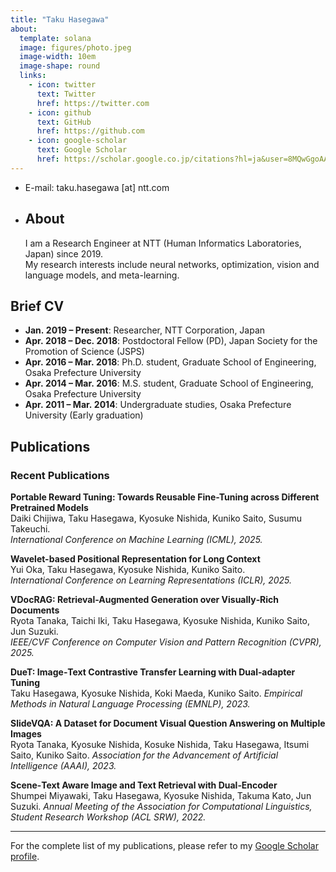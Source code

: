 ```yaml
---
title: "Taku Hasegawa"
about:
  template: solana
  image: figures/photo.jpeg
  image-width: 10em
  image-shape: round
  links:
    - icon: twitter
      text: Twitter
      href: https://twitter.com
    - icon: github
      text: GitHub
      href: https://github.com
    - icon: google-scholar
      text: Google Scholar
      href: https://scholar.google.co.jp/citations?hl=ja&user=8MQwGgoAAAAJ&view_op=list_works&sortby=pubdate
---
```

- E-mail: taku.hasegawa [at] ntt.com
- 
## About
I am a Research Engineer at NTT (Human Informatics Laboratories, Japan) since 2019.  
My research interests include neural networks, optimization, vision and language models, and meta-learning.

## Brief CV

- **Jan. 2019 – Present**: Researcher, NTT Corporation, Japan  
- **Apr. 2018 – Dec. 2018**: Postdoctoral Fellow (PD), Japan Society for the Promotion of Science (JSPS)  
- **Apr. 2016 – Mar. 2018**: Ph.D. student, Graduate School of Engineering, Osaka Prefecture University  
- **Apr. 2014 – Mar. 2016**: M.S. student, Graduate School of Engineering, Osaka Prefecture University  
- **Apr. 2011 – Mar. 2014**: Undergraduate studies, Osaka Prefecture University (Early graduation)

## Publications

### Recent Publications

**Portable Reward Tuning: Towards Reusable Fine-Tuning across Different Pretrained Models**  
Daiki Chijiwa, Taku Hasegawa, Kyosuke Nishida, Kuniko Saito, Susumu Takeuchi.  
*International Conference on Machine Learning (ICML), 2025.*

**Wavelet-based Positional Representation for Long Context**  
Yui Oka, Taku Hasegawa, Kyosuke Nishida, Kuniko Saito.  
*International Conference on Learning Representations (ICLR), 2025.*


**VDocRAG: Retrieval-Augmented Generation over Visually‑Rich Documents**  
Ryota Tanaka, Taichi Iki, Taku Hasegawa, Kyosuke Nishida, Kuniko Saito, Jun Suzuki.  
*IEEE/CVF Conference on Computer Vision and Pattern Recognition (CVPR), 2025.* 

**DueT: Image‑Text Contrastive Transfer Learning with Dual‑adapter Tuning**  
Taku Hasegawa, Kyosuke Nishida, Koki Maeda, Kuniko Saito. *Empirical Methods in Natural Language Processing (EMNLP), 2023.*

**SlideVQA: A Dataset for Document Visual Question Answering on Multiple Images**  
Ryota Tanaka, Kyosuke Nishida, Kosuke Nishida, Taku Hasegawa, Itsumi Saito, Kuniko Saito. 
*Association for the Advancement of Artificial Intelligence (AAAI), 2023.*

**Scene‑Text Aware Image and Text Retrieval with Dual‑Encoder**  
Shumpei Miyawaki, Taku Hasegawa, Kyosuke Nishida, Takuma Kato, Jun Suzuki. 
*Annual Meeting of the Association for Computational Linguistics, Student Research Workshop (ACL SRW), 2022.*

---

For the complete list of my publications, please refer to my [Google Scholar profile](https://scholar.google.co.jp/citations?hl=ja&user=8MQwGgoAAAAJ&view_op=list_works&sortby=pubdate).
